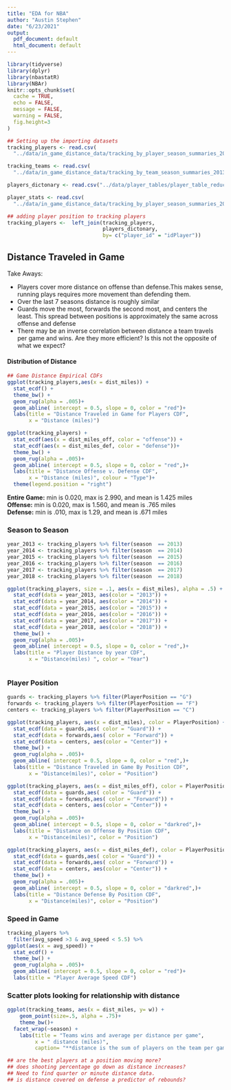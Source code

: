 ```yaml
---
title: "EDA for NBA"
author: "Austin Stephen"
date: "6/23/2021"
output:
  pdf_document: default
  html_document: default
---
```

```r
library(tidyverse)
library(dplyr)
library(nbastatR)
library(NBAr)
knitr::opts_chunk$set(
  cache = TRUE,
  echo = FALSE,
  message = FALSE, 
  warning = FALSE,
  fig.height=3
)

## Setting up the importing datasets 
tracking_players <- read.csv(
  "../data/in_game_distance_data/tracking_by_player_season_summaries_2013_to_20.csv")

tracking_teams <- read.csv(
  "../data/in_game_distance_data/tracking_by_team_season_summaries_2013_to_20.csv")

players_dictonary <- read.csv("../data/player_tables/player_table_reduced_2010_to_21.csv")

player_stats <- read.csv(
  "../data/in_game_distance_data/tracking_by_player_season_summaries_2013_to_20.csv")

## adding player position to tracking players
tracking_players <-  left_join(tracking_players,
                               players_dictonary,
                               by= c("player_id" = "idPlayer"))

```
## Distance Traveled in Game 

Take Aways:   

* Players cover more distance on offense than defense.This makes sense, running plays requires more movement than defending them. 
* Over the last 7 seasons distance is roughly similar  
* Guards move the most, forwards the second most, and centers the least. This
spread between positions is approximately the same across offense and defense
*  There may be an inverse correlation between distance a team travels per game and wins.
Are they more efficient? Is this not the opposite of what we expect?

#### Distribution of Distance  

```r
## Game Distance Empirical CDFs
ggplot(tracking_players,aes(x = dist_miles)) + 
  stat_ecdf() + 
  theme_bw() +
  geom_rug(alpha = .005)+
  geom_abline( intercept = 0.5, slope = 0, color = "red")+
  labs(title = "Distance Traveled in Game for Players CDF",
       x = "Distance (miles)")

ggplot(tracking_players) + 
  stat_ecdf(aes(x = dist_miles_off, color = "offense")) + 
  stat_ecdf(aes(x = dist_miles_def, color = "defense"))+
  theme_bw() +
  geom_rug(alpha = .005)+
  geom_abline( intercept = 0.5, slope = 0, color = "red",)+
  labs(title = "Distance Offense v. Defense CDF",
       x = "Distance (miles)", colour = "Type")+
  theme(legend.position = "right")


```

__Entire Game:__ min is 0.020, max is 2.990, and mean is 1.425 miles  
__Offense:__ min is 0.020, max is 1.560, and mean is .765 miles  
__Defense:__ min is .010, max is 1.29, and mean is .671 miles  

### Season to Season  

```r
year_2013 <- tracking_players %>% filter(season  == 2013) 
year_2014 <- tracking_players %>% filter(season  == 2014)
year_2015 <- tracking_players %>% filter(season  == 2015)
year_2016 <- tracking_players %>% filter(season  == 2016)
year_2017 <- tracking_players %>% filter(season  == 2017)
year_2018 <- tracking_players %>% filter(season  == 2018)

ggplot(tracking_players, size = .1, aes(x = dist_miles), alpha = .5) + 
  stat_ecdf(data = year_2013, aes(color = "2013")) + 
  stat_ecdf(data = year_2014, aes(color = "2014")) +
  stat_ecdf(data = year_2015, aes(color = "2015")) +
  stat_ecdf(data = year_2016, aes(color = "2016")) +
  stat_ecdf(data = year_2017, aes(color = "2017")) +
  stat_ecdf(data = year_2018, aes(color = "2018")) +
  theme_bw() +
  geom_rug(alpha = .005)+
  geom_abline( intercept = 0.5, slope = 0, color = "red",)+
  labs(title = "Player Distance by year CDF",
       x = "Distance(miles) ", color = "Year")
```
```r

```





### Player Position  

```r
guards <- tracking_players %>% filter(PlayerPosition == "G")
forwards <- tracking_players %>% filter(PlayerPosition == "F")
centers <- tracking_players %>% filter(PlayerPosition == "C")

ggplot(tracking_players, aes(x = dist_miles), color = PlayerPosition) +
  stat_ecdf(data = guards,aes( color = "Guard")) +
  stat_ecdf(data = forwards,aes( color = "Forward")) +
  stat_ecdf(data = centers, aes(color = "Center")) +
  theme_bw() +
  geom_rug(alpha = .005)+
  geom_abline( intercept = 0.5, slope = 0, color = "red",)+
  labs(title = "Distance Traveled in Game By Position CDF",
       x = "Distance(miles)", color = "Position")

ggplot(tracking_players, aes(x = dist_miles_off), color = PlayerPosition) +
  stat_ecdf(data = guards,aes( color = "Guard")) +
  stat_ecdf(data = forwards,aes( color = "Forward")) +
  stat_ecdf(data = centers, aes(color = "Center")) +
  theme_bw() +
  geom_rug(alpha = .005)+
  geom_abline( intercept = 0.5, slope = 0, color = "darkred",)+
  labs(title = "Distance on Offense By Position CDF",
       x = "Distance(miles)", color = "Position")

ggplot(tracking_players, aes(x = dist_miles_def), color = PlayerPosition) +
  stat_ecdf(data = guards,aes( color = "Guard")) +
  stat_ecdf(data = forwards,aes( color = "Forward")) +
  stat_ecdf(data = centers, aes(color = "Center")) +
  theme_bw() +
  geom_rug(alpha = .005)+
  geom_abline( intercept = 0.5, slope = 0, color = "darkred",)+
  labs(title = "Distance Defense By Position CDF",
       x = "Distance(miles)", color = "Position")
```

### Speed in Game 
```r
tracking_players %>%
  filter(avg_speed >3 & avg_speed < 5.5) %>%
ggplot(aes(x = avg_speed)) + 
  stat_ecdf() + 
  theme_bw() +
  geom_rug(alpha = .005)+
  geom_abline( intercept = 0.5, slope = 0, color = "red")+
  labs(title = "Player Average Speed CDF")

```

### Scatter plots looking for relationship with distance
```r
ggplot(tracking_teams, aes(x = dist_miles, y= w)) +
    geom_point(size=.5, alpha = .75)+
    theme_bw()+
  facet_wrap(~season) +
    labs(title = "Teams wins and average per distance per game",
         x = " distance (miles)",
         caption= "**distance is the sum of players on the team per game averaged")
```

```r
## are the best players at a position moving more?
## does shooting percentage go down as distance increases?
## Need to find quarter or minute distance data. 
## is distance covered on defense a predictor of rebounds?

```

